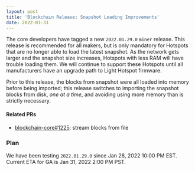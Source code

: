 ```yaml
---
layout: post
title: 'Blockchain Release: Snapshot Loading Improvements'
date: 2022-01-31
---
```


The core developers have tagged a new `2022.01.29.0` `miner` release. This release is recommended
for all makers, but is only mandatory for Hotspots that are no longer able to load the latest
snapshot. As the network gets larger and the snapshot size increases, Hotspots with less RAM will
have trouble loading them. We will continue to support these Hotspots until all manufacturers have
an upgrade path to Light Hotspot firmware.

Prior to this release, the blocks from snapshot were all loaded into memory before being imported;
this release switches to importing the snapshot blocks from disk, _one at a time_, and avoiding
using more memory than is strictly necessary.

#### Related PRs

- [blockchain-core#1225](https://github.com/helium/blockchain-core/pull/1225): stream blocks from
  file <!-- helium/sk/stream-blocks-from-file -->

### Plan

We have been testing `2022.01.29.0` since Jan 28, 2022 10:00 PM EST. Current ETA for GA is Jan 31,
2022 2:00 PM PST.
